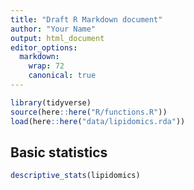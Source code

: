 ```yaml
---
title: "Draft R Markdown document"
author: "Your Name"
output: html_document
editor_options:
  markdown:
    wrap: 72
    canonical: true
---
```


```r
library(tidyverse)
source(here::here("R/functions.R"))
load(here::here("data/lipidomics.rda"))
```

## Basic statistics

```r
descriptive_stats(lipidomics)
```
